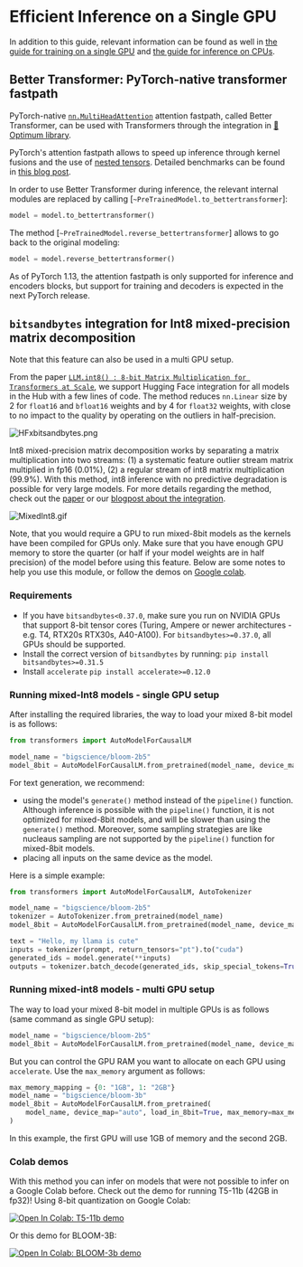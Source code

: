 <!--Copyright 2022 The HuggingFace Team. All rights reserved.

Licensed under the Apache License, Version 2.0 (the "License"); you may not use this file except in compliance with
the License. You may obtain a copy of the License at

http://www.apache.org/licenses/LICENSE-2.0

Unless required by applicable law or agreed to in writing, software distributed under the License is distributed on
an "AS IS" BASIS, WITHOUT WARRANTIES OR CONDITIONS OF ANY KIND, either express or implied. See the License for the
-->

# Efficient Inference on a Single GPU

In addition to this guide, relevant information can be found as well in [the guide for training on a single GPU](perf_train_gpu_one) and [the guide for inference on CPUs](perf_infer_cpu).

## Better Transformer: PyTorch-native transformer fastpath

PyTorch-native [`nn.MultiHeadAttention`](https://pytorch.org/blog/a-better-transformer-for-fast-transformer-encoder-inference/) attention fastpath, called Better Transformer, can be used with Transformers through the integration in [🤗 Optimum library](https://huggingface.co/docs/optimum/bettertransformer/overview).

PyTorch's attention fastpath allows to speed up inference through kernel fusions and the use of [nested tensors](https://pytorch.org/docs/stable/nested.html). Detailed benchmarks can be found in [this blog post](https://medium.com/pytorch/bettertransformer-out-of-the-box-performance-for-huggingface-transformers-3fbe27d50ab2).

In order to use Better Transformer during inference, the relevant internal modules are replaced by calling [`~PreTrainedModel.to_bettertransformer`]:

```python
model = model.to_bettertransformer()
```

The method [`~PreTrainedModel.reverse_bettertransformer`] allows to go back to the original modeling:

```python
model = model.reverse_bettertransformer()
```

As of PyTorch 1.13, the attention fastpath is only supported for inference and encoders blocks, but support for training and decoders is expected in the next PyTorch release.

## `bitsandbytes` integration for Int8 mixed-precision matrix decomposition

<Tip>

Note that this feature can also be used in a multi GPU setup.

</Tip>

From the paper [`LLM.int8() : 8-bit Matrix Multiplication for Transformers at Scale`](https://arxiv.org/abs/2208.07339), we support Hugging Face integration for all models in the Hub with a few lines of code.
The method reduces `nn.Linear` size by 2 for `float16` and `bfloat16` weights and by 4 for `float32` weights, with close to no impact to the quality by operating on the outliers in half-precision.

![HFxbitsandbytes.png](https://s3.amazonaws.com/moonup/production/uploads/1659861207959-62441d1d9fdefb55a0b7d12c.png)

Int8 mixed-precision matrix decomposition works by separating a matrix multiplication into two streams: (1) a systematic feature outlier stream matrix multiplied in fp16 (0.01%), (2) a regular stream of int8 matrix multiplication (99.9%). With this method, int8 inference with no predictive degradation is possible for very large models.
For more details regarding the method, check out the [paper](https://arxiv.org/abs/2208.07339) or our [blogpost about the integration](https://huggingface.co/blog/hf-bitsandbytes-integration).

![MixedInt8.gif](https://s3.amazonaws.com/moonup/production/uploads/1660567469965-62441d1d9fdefb55a0b7d12c.gif)

Note, that you would require a GPU to run mixed-8bit models as the kernels have been compiled for GPUs only. Make sure that you have enough GPU memory to store the quarter (or half if your model weights are in half precision) of the model before using this feature. 
Below are some notes to help you use this module, or follow the demos on [Google colab](#colab-demos).

### Requirements

- If you have `bitsandbytes<0.37.0`, make sure you run on NVIDIA GPUs that support 8-bit tensor cores (Turing, Ampere or newer architectures - e.g. T4, RTX20s RTX30s, A40-A100). For `bitsandbytes>=0.37.0`, all GPUs should be supported.
- Install the correct version of `bitsandbytes` by running:
`pip install bitsandbytes>=0.31.5`
- Install `accelerate`
`pip install accelerate>=0.12.0`

### Running mixed-Int8 models - single GPU setup

After installing the required libraries, the way to load your mixed 8-bit model is as follows:

```py
from transformers import AutoModelForCausalLM

model_name = "bigscience/bloom-2b5"
model_8bit = AutoModelForCausalLM.from_pretrained(model_name, device_map="auto", load_in_8bit=True)
```

For text generation, we recommend:

* using the model's `generate()` method instead of the `pipeline()` function. Although inference is possible with the `pipeline()` function, it is not optimized for mixed-8bit models, and will be slower than using the `generate()` method. Moreover, some sampling strategies are like nucleaus sampling are not supported by the `pipeline()` function for mixed-8bit models.
* placing all inputs on the same device as the model.

Here is a simple example:

```py
from transformers import AutoModelForCausalLM, AutoTokenizer

model_name = "bigscience/bloom-2b5"
tokenizer = AutoTokenizer.from_pretrained(model_name)
model_8bit = AutoModelForCausalLM.from_pretrained(model_name, device_map="auto", load_in_8bit=True)

text = "Hello, my llama is cute"
inputs = tokenizer(prompt, return_tensors="pt").to("cuda")
generated_ids = model.generate(**inputs)
outputs = tokenizer.batch_decode(generated_ids, skip_special_tokens=True)
```


### Running mixed-int8 models - multi GPU setup

The way to load your mixed 8-bit model in multiple GPUs is as follows (same command as single GPU setup):
```py
model_name = "bigscience/bloom-2b5"
model_8bit = AutoModelForCausalLM.from_pretrained(model_name, device_map="auto", load_in_8bit=True)
```
But you can control the GPU RAM you want to allocate on each GPU using `accelerate`. Use the `max_memory` argument as follows:

```py
max_memory_mapping = {0: "1GB", 1: "2GB"}
model_name = "bigscience/bloom-3b"
model_8bit = AutoModelForCausalLM.from_pretrained(
    model_name, device_map="auto", load_in_8bit=True, max_memory=max_memory_mapping
)
```
In this example, the first GPU will use 1GB of memory and the second 2GB.

### Colab demos

With this method you can infer on models that were not possible to infer on a Google Colab before. 
Check out the demo for running T5-11b (42GB in fp32)! Using 8-bit quantization on Google Colab:

[![Open In Colab: T5-11b demo](https://colab.research.google.com/assets/colab-badge.svg)](https://colab.research.google.com/drive/1YORPWx4okIHXnjW7MSAidXN29mPVNT7F?usp=sharing)

Or this demo for BLOOM-3B:

[![Open In Colab: BLOOM-3b demo](https://colab.research.google.com/assets/colab-badge.svg)](https://colab.research.google.com/drive/1qOjXfQIAULfKvZqwCen8-MoWKGdSatZ4?usp=sharing)
